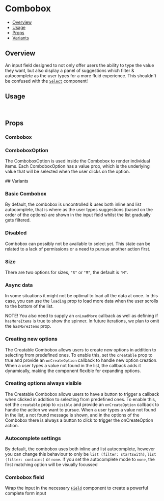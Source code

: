 

<Meta of={ComboboxStories} />

# Combobox

- [Overview](#overview)
- [Usage](#usage)
- [Props](#props)
- [Variants](#variants)

## Overview

An input field designed to not only offer users the ability to type the value they want, but also display a panel of
suggestions which filter & autocomplete as the user types for a more fluid experience. This shouldn't be confused with
the [`Select`](../?path=/docs/inputs-select--docs) component!

<ViewSource path="components/Combobox" />

<Canvas of={ComboboxStories.Base} />

## Usage

```js
import { Combobox, ComboboxOption } from '@strapi/design-system';
```

## Props

### Combobox

<Controls of={ComboboxStories.ComboboxProps} />

### ComboboxOption

The ComboboxOption is used inside the Combobox to render individual items. Each ComboboxOption has a value prop, which
is the underlying value that will be selected when the user clicks on the option.

<Controls of={ComboboxStories.ComboboxOptionProps} />
## Variants

### Basic Combobox

By default, the combobox is uncontrolled & uses both inline and list autocomplete, that is where as the user types
suggestions (based on the order of the options) are shown in the input field whilst the list gradually gets filtered.

<Canvas of={ComboboxStories.Base} />

### Disabled

Combobox can possibly not be available to select yet. This state can be related to a lack of permissions or a need to
pursue another action first.

<Canvas of={ComboboxStories.Disabled} />

### Size

There are two options for sizes, `"S"` or `"M"`, the default is `"M"`.

<Canvas of={ComboboxStories.Size} />

### Async data

In some situations it might not be optimal to load all the data at once. In this case, you can use the `loading` prop to
load more data when the user scrolls to the bottom of the list.

NOTE! You also need to supply an `onLoadMore` callback as well as defining if `hasMoreItems` is true to show the
spinner. In future iterations, we plan to omit the `hasMoreItems` prop.

<Canvas of={ComboboxStories.Loading} />

### Creating new options

The Creatable Combobox allows users to create new options in addition to selecting from predefined ones. To enable this,
set the `creatable` prop to true and provide an `onCreateOption` callback to handle new option creation. When a user
types a value not found in the list, the callback adds it dynamically, making the component flexible for expanding
options.

<Canvas of={ComboboxStories.Creatable} />

### Creating options always visible

The Creatable Combobox allows users to have a button to trigger a callback when clicked in addition to selecting from
predefined ones. To enable this, set the `creatable` prop to `visible` and provide an `onCreateOption` callback to
handle the action we want to pursue. When a user types a value not found in the list, a not found message is shown, and
in the options of the Combobox there is always a button to click to trigger the onCreateOption action.

<Canvas of={ComboboxStories.CreatableVisible} />

### Autocomplete settings

By default, the combobox uses both inline and list autocomplete, however you can change this behaviour to only be
`list (filter: startswith)`, `list (filter: contains)` or `none`. If you set the autocomplete mode to `none`, the first
matching option will be visually focussed

<Canvas of={ComboboxStories.Autocomplete} />

### Combobox field

Wrap the input in the necessary [`Field`](../?path=/docs/components-field--docs) component to create a powerful complete
form input

<Canvas of={ComboboxStories.WithField} />
